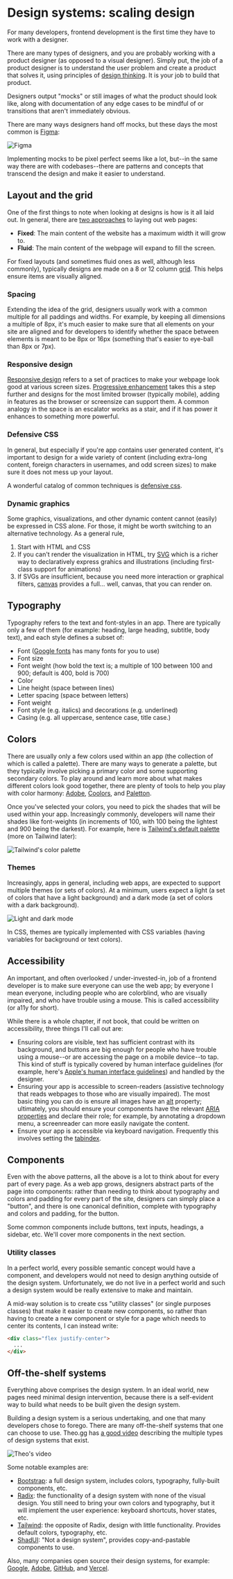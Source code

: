 
# Design systems: scaling design

For many developers, frontend development is the first time they have to work with a designer. 

There are many types of designers, and you are probably working with a product designer (as opposed to a visual designer). Simply put, the job of a product designer is to understand the user problem and create a product that solves it, using principles of [design thinking](https://www.ideou.com/pages/design-thinking). It is your job to build that product.

Designers output "mocks" or still images of what the product should look like, along with documentation of any edge cases to be mindful of or transitions that aren't immediately obvious. 

There are many ways designers hand off mocks, but these days the most common is [Figma](https://www.figma.com/):

<Image src={Figma} alt="Figma" />

Implementing mocks to be pixel perfect seems like a lot, but--in the same way there are with codebases--there are patterns and concepts that transcend the design and make it easier to understand.

## Layout and the grid

One of the first things to note when looking at designs is how is it all laid out. In general, there are [two approaches](https://internetingishard.netlify.app/html-and-css/responsive-design/) to laying out web pages: 

- **Fixed**: The main content of the website has a maximum width it will grow to. 
- **Fluid**: The main content of the webpage will expand to fill the screen.

<Excalidraw contents={FixedFluidJSON} />

For fixed layouts (and sometimes fluid ones as well, although less commonly), typically designs are made on a 8 or 12 column [grid](https://medium.com/@nitishkmrk/responsive-grid-design-ultimate-guide-7aa41ca7892). This helps ensure items are visually aligned. 

<Excalidraw contents={ColumnsJSON} />

### Spacing

Extending the idea of the grid, designers usually work with a common multiple for all paddings and widths. For example, by keeping all dimensions a multiple of 8px, it's much easier to make sure that all elements on your site are aligned and for developers to identify whether the space between elements is meant to be 8px or 16px (something that's easier to eye-ball than 8px or 7px).

### Responsive design

[Responsive design](https://developer.mozilla.org/en-US/docs/Learn/CSS/CSS_layout/Responsive_Design) refers to a set of practices to make your webpage look good at various screen sizes. [Progressive enhancement](https://developer.mozilla.org/en-US/docs/Glossary/Progressive_Enhancement) takes this a step further and designs for the most limited browser (typically mobile), adding in features as the browser or screensize can support them. A common analogy in the space is an escalator works as a stair, and if it has power it enhances to something more powerful.

### Defensive CSS

In general, but especially if you're app contains user generated content, it's important to design for a wide variety of content (including extra-long content, foreign characters in usernames, and odd screen sizes) to make sure it does not mess up your layout. 

A wonderful catalog of common techniques is [defensive css](https://defensivecss.dev/).

### Dynamic graphics 

Some graphics, visualizations, and other dynamic content cannot (easily) be expressed in CSS alone. For those, it might be worth switching to an alternative technology. As a general rule, 

1. Start with HTML and CSS
2. If you can't render the visualization in HTML, try [SVG](https://developer.mozilla.org/en-US/docs/Web/SVG) which is a richer way to declaratively express grahics and illustrations (including first-class support for animations)
3. If SVGs are insufficient, because you need more interaction or graphical filters, [canvas](https://developer.mozilla.org/en-US/docs/Web/HTML/Element/canvas) provides a full... well, canvas, that you can render on.  

## Typography

Typography refers to the text and font-styles in an app. There are typically only a few of them (for example: heading, large heading, subtitle, body text), and each style defines a subset of: 

- Font ([Google fonts](https://fonts.google.com/) has many fonts for you to use)
- Font size
- Font weight (how bold the text is; a multiple of 100 between 100 and 900; default is 400, bold is 700)
- Color 
- Line height (space between lines)
- Letter spacing (space between letters)
- Font weight
- Font style (e.g. italics) and decorations (e.g. underlined)
- Casing (e.g. all uppercase, sentence case, title case.)

## Colors

There are usually only a few colors used within an app (the collection of which is called a palette). There are many ways to generate a palette, but they typically involve picking a primary color and some supporting secondary colors. To play around and learn more about what makes different colors look good together, there are plenty of tools to help you play with color harmony: [Adobe](https://color.adobe.com/create/color-wheel), [Coolors](https://coolors.co/494947-35ff69-44ccff-7494ea-d138bf), and [Paletton](https://paletton.com/).

Once you've selected your colors, you need to pick the shades that will be used within your app. Increasingly commonly, developers will name their shades like font-weights (in increments of 100, with 100 being the lightest and 900 being the darkest). For example, here is [Tailwind's default palette](https://tailwindcss.com/docs/customizing-colors) (more on Tailwind later): 

<Image src={Colors} alt="Tailwind's color palette" />

### Themes

Increasingly, apps in general, including web apps, are expected to support multiple themes (or sets of colors). At a minimum, users expect a light (a set of colors that have a light background) and a dark mode (a set of colors with a dark background). 

<Image src={LightDark} alt="Light and dark mode" />

In CSS, themes are typically implemented with CSS variables (having variables for background or text colors).

## Accessibility

An important, and often overlooked / under-invested-in, job of a frontend developer is to make sure everyone can use the web app; by everyone I mean everyone, including people who are colorblind, who are visually impaired, and who have trouble using a mouse. This is called accessibility (or a11y for short). 

While there is a whole chapter, if not book, that could be written on accessibility, three things I'll call out are: 

- Ensuring colors are visible, text has sufficient contrast with its background, and buttons are big enough for people who have trouble using a mouse--or are accessing the page on a mobile device--to tap. This kind of stuff is typically covered by human interface guidelines (for example, here's [Apple's human interface guidelines](https://developer.apple.com/design/human-interface-guidelines/buttons)) and handled by the designer. 
- Ensuring your app is accessible to screen-readers (assistive technology that reads webpages to those who are visually impaired). The most basic thing you can do is ensure all images have an [alt](https://developer.mozilla.org/en-US/docs/Web/API/HTMLImageElement/alt#usage_notes) property; ultimately, you should ensure your components have the relevant [ARIA properties](https://developer.mozilla.org/en-US/docs/Web/Accessibility/ARIA/ARIA_Techniques) and declare their role; for example, by annotating a dropdown menu, a screenreader can more easily navigate the content.
- Ensure your app is accessible via keyboard navigation. Frequently this involves setting the [tabindex](https://developer.mozilla.org/en-US/docs/Web/HTML/Global_attributes/tabindex). 

## Components

Even with the above patterns, all the above is a lot to think about for every part of every page. As a web app grows, designers abstract parts of the page into components: rather than needing to think about typography and colors and padding for every part of the site, designers can simply place a "button", and there is one canonical definition, complete with typography and colors and padding, for the button. 

Some common components include buttons, text inputs, headings, a sidebar, etc. We'll cover more components in the next section. 

### Utility classes

In a perfect world, every possible semantic concept would have a component, and developers would not need to design anything outside of the design system. Unfortunately, we do not live in a perfect world and such a design system would be really extensive to make and maintain.

A mid-way solution is to create css "utility classes" (or single purposes classes) that make it easier to create new components, so rather than having to create a new component or style for a page which needs to center its contents, I can instead write: 

```html
<div class="flex justify-center">
  ...
</div>
```

## Off-the-shelf systems

Everything above comprises the design system. In an ideal world, new pages need minimal design intervention, because there is a self-evident way to build what needs to be built given the design system. 

Building a design system is a serious undertaking, and one that many developers chose to forego. There are many off-the-shelf systems that one can choose to use. Theo.gg has [a good video](https://www.youtube.com/watch?v=CQuTF-bkOgc) describing the multiple types of design systems that exist. 

<Image src={Theo} alt="Theo's video" />

Some notable examples are:

- [Bootstrap](https://getbootstrap.com/): a full design system, includes colors, typography, fully-built components, etc. 
- [Radix](https://www.radix-ui.com/primitives): the functionality of a design system with none of the visual design. You still need to bring your own colors and typography, but it will implement the user experience: keyboard shortcuts, hover states, etc. 
- [Tailwind](https://tailwindcss.com/): the opposite of Radix, design with little functionality. Provides default colors, typography, etc. 
- [ShadUI](https://ui.shadcn.com/): "Not a design system", provides copy-and-pastable components to use.

Also, many companies open source their design systems, for example: [Google](https://m3.material.io/), [Adobe](https://spectrum.adobe.com/), [GitHub](https://primer.style/), and [Vercel](https://vercel.com/design/introduction). 